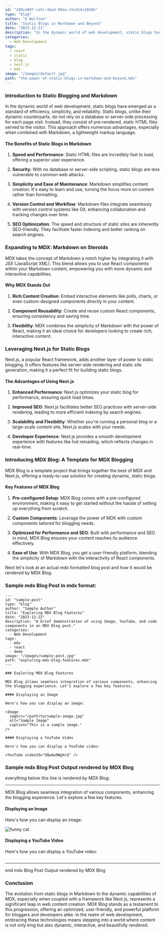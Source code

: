 ```yaml
---
id: "188ca097-cefc-4bed-99aa-c5cd14c1918b"
type: "blog"
author: "O Wolfson"
title: "Static Blogs in Markdown and Beyond"
date: "2023-12-21"
description: "In the dynamic world of web development, static blogs have emerged as a standard of efficiency, simplicity, and reliability. Static blogs, unlike their dynamic counterparts, do not rely on a database or server-side processing for each page visit. Instead, they consist of pre-rendered, static HTML files served to the visitor."
categories:
  - Web Development
tags:
  - react
  - static
  - blog
  - next.js
  - mdx
image: "/images/default.jpg"
path: "the-power-of-static-blogs-in-markdown-and-beyond.mdx"
---
```


### Introduction to Static Blogging and Markdown

In the dynamic world of web development, static blogs have emerged as a standard of efficiency, simplicity, and reliability. Static blogs, unlike their dynamic counterparts, do not rely on a database or server-side processing for each page visit. Instead, they consist of pre-rendered, static HTML files served to the visitor. This approach offers numerous advantages, especially when combined with Markdown, a lightweight markup language.

#### The Benefits of Static Blogs in Markdown

1. **Speed and Performance**: Static HTML files are incredibly fast to load, offering a superior user experience.
2. **Security**: With no database or server-side scripting, static blogs are less vulnerable to common web attacks.

3. **Simplicity and Ease of Maintenance**: Markdown simplifies content creation. It's easy to learn and use, turning the focus more on content rather than formatting.

4. **Version Control and Workflow**: Markdown files integrate seamlessly with version control systems like Git, enhancing collaboration and tracking changes over time.

5. **SEO Optimization**: The speed and structure of static sites are inherently SEO-friendly. They facilitate faster indexing and better ranking on search engines.

### Expanding to MDX: Markdown on Steroids

MDX takes the concept of Markdown a notch higher by integrating it with JSX (JavaScript XML). This blend allows you to use React components within your Markdown content, empowering you with more dynamic and interactive capabilities.

#### Why MDX Stands Out

1. **Rich Content Creation**: Embed interactive elements like polls, charts, or even custom-designed components directly in your content.

2. **Component Reusability**: Create and reuse custom React components, ensuring consistency and saving time.

3. **Flexibility**: MDX combines the simplicity of Markdown with the power of React, making it an ideal choice for developers looking to create rich, interactive content.

### Leveraging Next.js for Static Blogs

Next.js, a popular React framework, adds another layer of power to static blogging. It offers features like server-side rendering and static site generation, making it a perfect fit for building static blogs.

#### The Advantages of Using Next.js

1. **Enhanced Performance**: Next.js optimizes your static blog for performance, ensuring quick load times.

2. **Improved SEO**: Next.js facilitates better SEO practices with server-side rendering, leading to more efficient indexing by search engines.

3. **Scalability and Flexibility**: Whether you&apos;re running a personal blog or a large-scale content site, Next.js scales with your needs.

4. **Developer Experience**: Next.js provides a smooth development experience with features like hot reloading, which reflects changes in real-time.

### Introducing MDX Blog: A Template for MDX Blogging

MDX Blog is a template project that brings together the best of MDX and Next.js, offering a ready-to-use solution for creating dynamic, static blogs.

#### Key Features of MDX Blog

1. **Pre-configured Setup**: MDX Blog comes with a pre-configured environment, making it easy to get started without the hassle of setting up everything from scratch.

2. **Custom Components**: Leverage the power of MDX with custom components tailored for blogging needs.

3. **Optimized for Performance and SEO**: Built with performance and SEO in mind, MDX Blog ensures your content reaches its audience effectively.

4. **Ease of Use**: With MDX Blog, you get a user-friendly platform, blending the simplicity of Markdown with the interactivity of React components.

Next let&apos;s look at an actual mdx formatted blog post and how it would be rendered by MDX Blog.

### Sample mdx Blog Post in mdx format:

```mdx
---
id: "sample-post"
type: "blog"
author: "Sample Author"
title: "Exploring MDX Blog Features"
date: "2023-12-22"
description: "A brief demonstration of using Image, YouTube, and code components in an MDX Blog post."
categories:
  - Web Development
tags:
  - mdx
  - react
  - demo
image: "/images/sample-post.jpg"
path: "exploring-mdx-blog-features.mdx"
---

### Exploring MDX Blog Features

MDX Blog allows seamless integration of various components, enhancing the blogging experience. Let's explore a few key features.

#### Displaying an Image

Here's how you can display an image:

<Image
  imgSrc="/path/to/sample-image.jpg"
  alt="Sample Image"
  caption="This is a sample image."
/>

#### Displaying a YouTube Video

Here's how you can display a YouTube video:

<YouTube videoId="dQw4w9WgXcQ" />
```

### Sample mdx Blog Post Output rendered by MDX Blog

everything below this line is rendered by MDX Blog:

---

MDX Blog allows seamless integration of various components, enhancing the blogging experience. Let's explore a few key features.

#### Displaying an Image

Here's how you can display an image:

<Image
  imgSrc="https://images.unsplash.com/photo-1494256997604-768d1f608cac?q=80&w=3329&auto=format&fit=crop&ixlib=rb-4.0.3&ixid=M3wxMjA3fDB8MHxwaG90by1wYWdlfHx8fGVufDB8fHx8fA%3D%3D"
  alt="funny cat"
  caption="This is a sample image."
/>

#### Displaying a YouTube Video

Here's how you can display a YouTube video:

## <YouTube videoId="DsSus18EVj0" />

---

end mdx Blog Post Output rendered by MDX Blog

### Conclusion

The evolution from static blogs in Markdown to the dynamic capabilities of MDX, especially when coupled with a framework like Next.js, represents a significant leap in web content creation. MDX Blog stands as a testament to this progression, offering an optimized, user-friendly, and powerful platform for bloggers and developers alike. In the realm of web development, embracing these technologies means stepping into a world where content is not only king but also dynamic, interactive, and beautifully rendered.
